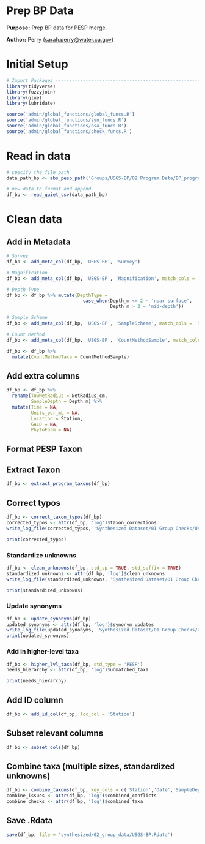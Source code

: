 # Prep BP Data

**Purpose:** Prep BP data for PESP merge.

**Author:** Perry ([sarah.perry\@water.ca.gov](mailto:sarah.perry@water.ca.gov){.email})

# Initial Setup
```r
# Import Packages ---------------------------------------------------------
library(tidyverse)
library(fuzzyjoin)
library(glue)
library(lubridate)

source('admin/global_functions/global_funcs.R')
source('admin/global_functions/syn_funcs.R')
source('admin/global_functions/bsa_funcs.R')
source('admin/global_functions/check_funcs.R')
```

# Read in data
```r
# specify the file path
data_path_bp <- abs_pesp_path('Groups/USGS-BP/02 Program Data/BP_program_draft.csv')

# new data to format and append
df_bp <- read_quiet_csv(data_path_bp)
```

# Clean data

## Add in Metadata
```r
# Survey
df_bp <- add_meta_col(df_bp, 'USGS-BP', 'Survey')

# Magnification
df_bp <- add_meta_col(df_bp, 'USGS-BP', 'Magnification', match_cols = 'SampleMethod')

# Depth Type
df_bp <- df_bp %>% mutate(DepthType = 
                            case_when(Depth_m <= 2 ~ 'near surface',
                                      Depth_m > 2 ~ 'mid-depth'))

# Sample Scheme
df_bp <- add_meta_col(df_bp, 'USGS-BP', 'SampleScheme', match_cols = 'SampleMethod')

# Count Method
df_bp <- add_meta_col(df_bp, 'USGS-BP', 'CountMethodSample', match_cols = 'SampleMethod')

df_bp <- df_bp %>%
  mutate(CountMethodTaxa = CountMethodSample)
```

## Add extra columns
```r
df_bp <- df_bp %>% 
  rename(TowNetRadius = NetRadius_cm,
         SampleDepth = Depth_m) %>%
  mutate(Time = NA,
         Units_per_mL = NA,
         Location = Station,
         GALD = NA,
         PhytoForm = NA)
```

## Format PESP Taxon
## Extract Taxon
```r
df_bp <- extract_program_taxons(df_bp)
```

## Correct typos
```r
df_bp <- correct_taxon_typos(df_bp)
corrected_typos <- attr(df_bp, 'log')$taxon_corrections
write_log_file(corrected_typos, 'Synthesized Dataset/01 Group Checks/USGS-BP/tables/BP_corrected_typos.csv')

print(corrected_typos)
```

### Standardize unknowns
```r
df_bp <- clean_unknowns(df_bp, std_sp = TRUE, std_suffix = TRUE)
standardized_unknowns <- attr(df_bp, 'log')$clean_unknowns
write_log_file(standardized_unknowns, 'Synthesized Dataset/01 Group Checks/USGS-BP/tables/BP_standardized_unknowns.csv')

print(standardized_unknowns)
```

### Update synonyms
```r
df_bp <- update_synonyms(df_bp)
updated_synonyms <- attr(df_bp, 'log')$synonym_updates
write_log_file(updated_synonyms, 'Synthesized Dataset/01 Group Checks/USGS-BP/tables/BP_updated_synonyms.csv')
print(updated_synonyms)
```

### Add in higher-level taxa
```r
df_bp <- higher_lvl_taxa(df_bp, std_type = 'PESP')
needs_hierarchy <- attr(df_bp, 'log')$unmatched_taxa

print(needs_hierarchy)
```

## Add ID column
```r
df_bp <- add_id_col(df_bp, loc_col = 'Station')
```

## Subset relevant columns
```r
df_bp <- subset_cols(df_bp)
```

## Combine taxa (multiple sizes, standardized unknowns)
```r
df_bp <- combine_taxons(df_bp, key_cols = c('Station','Date','SampleDepth','Lab','SampleMethod'), measurement_cols = c('Biovolume_per_mL','Cells_per_mL'))
combine_issues <- attr(df_bp, 'log')$combined_conflicts
combine_checks <- attr(df_bp, 'log')$combined_taxa
```

## Save .Rdata
```r
save(df_bp, file = 'synthesized/02_group_data/USGS-BP.Rdata')
```
